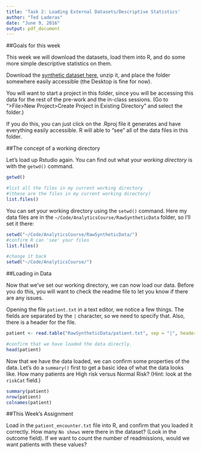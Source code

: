 ```yaml
---
title: 'Task 2: Loading External Datasets/Descriptive Statistics'
author: "Ted Laderas"
date: "June 9, 2016"
output: pdf_document
---
```


##Goals for this week

This week we will download the datasets, load them into R, and do some more simple descriptive statistics on them.

Download the [synthetic dataset here](https://ohsu.box.com/s/xqios7ryxzfj7ztgc1y77hz68c94gni9), unzip it, and place the folder somewhere easily accessible (the Desktop is fine for now). 

You will want to start a project in this folder, since you will be accessing this data for the rest of the pre-work and the in-class sessions. (Go to ">File>New Project>Create Project in Existing Directory" and select the folder.) 

If you do this, you can just click on the .Rproj file it generates and have everything easily accessible. R will able to "see" all of the data files in this folder.

##The concept of a working directory

Let's load up Rstudio again. You can find out what your *working directory* is with the `getwd()` command.

```r
getwd()

#list all the files in my current working directory 
#(these are the files in my current working directory)
list.files()
```

You can set your working directory using the `setwd()` command. Here my data files are in the `~/Code/AnalyticsCourse/RawSyntheticData` folder, so I'll set it there:

```r
setwd("~/Code/AnalyticsCourse/RawSyntheticData/")
#confirm R can 'see' your files
list.files()

#change it back
setwd("~/Code/AnalyticsCourse/")
```

##Loading in Data

Now that we've set our working directory, we can now load our data. Before you do this, you will want to check the readme file to let you know if there are any issues.

Opening the file `patient.txt` in a text editor, we notice a few things. The fields are separated by the `|` character, so we need to specify that. Also, there is a header for the file.

```r
patient <- read.table("RawSyntheticData/patient.txt", sep = "|", header=TRUE)

#confirm that we have loaded the data directly.
head(patient)
```

Now that we have the data loaded, we can confirm some properties of the data. Let's do a `summary()` first to get a basic idea of what the data looks like. How many patients are High risk versus Normal Risk? (Hint: look at the `riskCat` field.)

```r
summary(patient)
nrow(patient)
colnames(patient)
```

##This Week's Assignment

Load in the `patient_encounter.txt` file into R, and confirm that you loaded it correctly. How many `No shows` were there in the dataset? (Look in the outcome field). If we want to count the number of readmissions, would we want patients with these values?